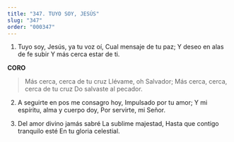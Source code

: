 ```yaml
---
title: "347. TUYO SOY, JESÚS"
slug: "347"
order: "000347"
---
```


1. Tuyo soy, Jesús, ya tu voz oí, Cual mensaje de tu paz;
Y deseo en alas de fe subir Y más cerca estar de ti.

**CORO**
> Más cerca, cerca de tu cruz Llévame, oh Salvador; Más cerca, cerca, cerca de tu cruz Do salvaste al pecador.

2. A seguirte en pos me consagro hoy, Impulsado por tu amor;
Y mi espíritu, alma y cuerpo doy, Por servirte, mi Señor.

3. Del amor divino jamás sabré La sublime majestad,
Hasta que contigo tranquilo esté En tu gloria celestial.